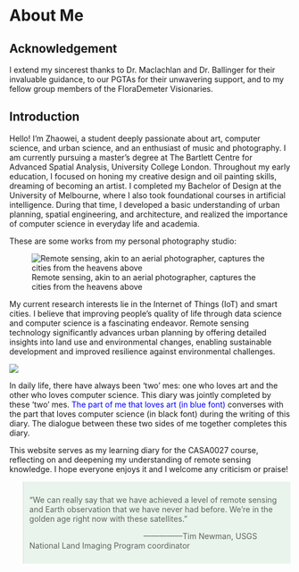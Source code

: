 # About Me {.unnumbered}

## Acknowledgement

I extend my sincerest thanks to Dr. Maclachlan and Dr. Ballinger for their invaluable guidance, to our PGTAs for their unwavering support, and to my fellow group members of the FloraDemeter Visionaries. 

## Introduction

Hello! I'm Zhaowei, a student deeply passionate about art, computer science, and urban science, and an enthusiast of music and photography. I am currently pursuing a master's degree at The Bartlett Centre for Advanced Spatial Analysis, University College London. Throughout my early education, I focused on honing my creative design and oil painting skills, dreaming of becoming an artist. I completed my Bachelor of Design at the University of Melbourne, where I also took foundational courses in artificial intelligence. During that time, I developed a basic understanding of urban planning, spatial engineering, and architecture, and realized the importance of computer science in everyday life and academia.

These are some works from my personal photography studio:

![Remote sensing, akin to an aerial photographer, captures the cities from the heavens above](image/artWork.jpg)

My current research interests lie in the Internet of Things (IoT) and smart cities. I believe that improving people's quality of life through data science and computer science is a fascinating endeavor. Remote sensing technology significantly advances urban planning by offering detailed insights into land use and environmental changes, enabling sustainable development and improved resilience against environmental challenges. 

![](image/111.jpg)

In daily life, there have always been 'two' mes: one who loves art and the other who loves computer science. This diary was jointly completed by these 'two' mes. [The part of me that loves art (in blue font)]{style="color:blue;"} converses with the part that loves computer science (in black font) during the writing of this diary. The dialogue between these two sides of me together completes this diary.

This website serves as my learning diary for the CASA0027 course, reflecting on and deepening my understanding of remote sensing knowledge. I hope everyone enjoys it and I welcome any criticism or praise!

<blockquote style="background-color: #e9f5ec; padding: 10px;">

<p style="margin: 0; font-style: italic; font-weight: bold;">

"We can really say that we have achieved a level of remote sensing and Earth observation that we have never had before. We're in the golden age right now with these satellites."

</p>

<footer style="margin-top: 10px;">

                                                    ---------------Tim Newman, USGS National Land Imaging Program coordinator

</footer>

</blockquote>
